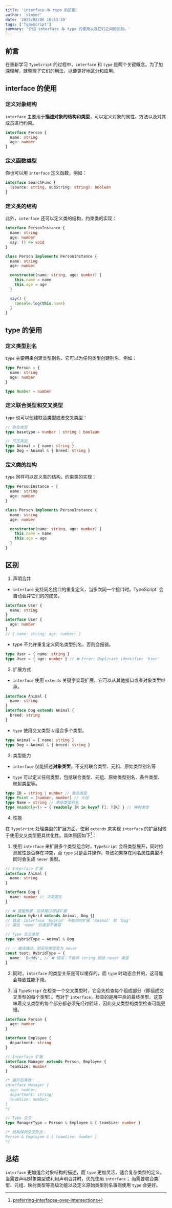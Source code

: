 ```yaml
---
title: 'interface 与 type 的区别'
author: 'slmyer'
date: '2025/02/06 10:53:30'
tags: ['TypeScript']
summary: '介绍 interface 与 type 的使用以及它们之间的区别。'
---
```


## 前言

在重新学习 `TypeScript` 的过程中，`interface` 和 `type` 是两个关键概念。为了加深理解，就整理了它们的用法，以便更好地区分和应用。

## interface 的使用

### 定义对象结构

`interface` 主要用于**描述对象的结构和类型**，可以定义对象的属性、方法以及对其成员进行约束。

```ts
interface Person {
  name: string
  age: number
}
```

### 定义函数类型

你也可以用 `interface` 定义函数，例如：

```ts
interface SearchFunc {
  (source: string, subString: string): boolean
}
```

### 定义类的结构

此外，`interface` 还可以定义类的结构，约束类的实现：

```ts
interface PersonInstance {
  name: string
  age: number
  say: () => void
}

class Person implements PersonInstance {
  name: string
  age: number

  constructor(name: string, age: number) {
    this.name = name
    this.age = age
  }

  say() {
    console.log(this.name)
  }
}
```

## type 的使用

### 定义类型别名

`type` 主要用来创建类型别名，它可以为任何类型创建别名，例如：

```ts
type Person = {
  name: string
  age: number
}

type Number = number
```

### 定义联合类型和交叉类型

`type` 也可以创建联合类型或者交叉类型：

```ts
// 联合类型
type basetype = number | string | boolean

// 交叉类型
type Animal = { name: string }
type Dog = Animal & { breed: string }
```

### 定义类的结构

`type` 同样可以定义类的结构，约束类的实现：

```ts
type PersonInstance = {
  name: string
  age: number
}

class Person implements PersonInstance {
  name: string
  age: number

  constructor(name: string, age: number) {
    this.name = name
    this.age = age
  }
}
```

## 区别

1. 声明合并

- `interface` 支持同名接口的重复定义，当多次同一个接口时，TypeScript` 会自动合并它们的的成员。

```ts
interface User {
  name: string
}
interface User {
  age: number
}
// { name: string; age: number; }
```

- type 不允许重复定义同名类型别名，否则会报错。

```ts
type User = { name: string }
type User = { age: number } // ❌ Error: Duplicate identifier 'User'
```

2. 扩展方式

- `interface` 使用 `extends` 关键字实现扩展，它可以从其他接口或者对象类型继承。

```ts
interface Animal {
  name: string
}
interface Dog extends Animal {
  breed: string
}
```

- `type` 使用交叉类型 `&` 组合多个类型。

```ts
type Animal = { name: string }
type Dog = Animal & { breed: string }
```

3. 类型能力

- `interface` 仅能描述**对象类型**，不支持联合类型、元祖、原始类型别名等

- `type` 可以定义任何类型，包括联合类型、元组、原始类型别名、条件类型、映射类型等。

```ts
type ID = string | number // 联合类型
type Point = [number, number] // 元组
type Name = string // 原始类型别名
type Readonly<T> = { readonly [K in keyof T]: T[K] } // 映射类型
```

4. 性能

在 `TypeScript` 处理类型的扩展方面，使用 `extends` 来实现 `interface` 的扩展相较于使用交叉类型更具优化性。具体原因如下[^1]：

1. 使用 `interface` 来扩展多个类型组合时，`TypeScript` 会将类型展开，同时检测属性是否存在冲突，而 `type` 只是合并操作，导致如果存在同名属性类型不同时会生成 `never` 类型。

```ts
// Interface 扩展
interface Animal {
  name: string
}

interface Dog {
  name: number // 冲突属性
}

// ❌ 直接报错：后续接口错误扩展
interface Hybrid extends Animal, Dog {}
// 错误：Interface 'Hybrid' 不能同时扩展 'Animal' 和 'Dog'
// 属性 'name' 的类型不兼容

// Type 交叉类型
type HybridType = Animal & Dog

// ✅ 编译通过，但实际类型变为 never
const test: HybridType = {
  name: 'Buddy', // ❌ 错误：不能将 string 赋给 never 类型
}
```

2. 同时，`interface` 的类型关系是可以缓存的，而 `type` 时动态合并的，这可能会导致性能下降。

3. 当 `TypeScript` 在检查一个交叉类型时，它会先检查每个组成部分（即组成交叉类型的每个类型）。而对于 `interface`，检查的是展平后的最终类型。这意味着交叉类型的每个部分都必须先经过验证，因此交叉类型的类型检查可能更慢。

```ts
interface Person {
  age: number
}

interface Employee {
  department: string
}

// Interface 扩展
interface Manager extends Person, Employee {
  teamSize: number
}

/* 展开后等效：
interface Manager {
  age: number;
  department: string;
  teamSize: number;
}
*/

// Type 交叉
type ManagerType = Person & Employee & { teamSize: number }

/* 结构保持交叉形态：
Person & Employee & { teamSize: number }
*/
```

## 总结

`interface` 更加适合对象结构的描述，而 `type` 更加灵活，适合复杂类型的定义。当需要声明对象类型或利用声明合并时，优先使用 `interface`；
而需要联合类型、元组、映射类型等高级功能以及定义原始类型别名事则使用 `type` 会更好。

[^1]: [preferring-interfaces-over-intersections](https://github.com/microsoft/TypeScript/wiki/Performance#preferring-interfaces-over-intersections)

